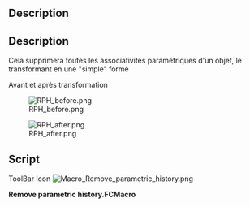 <languages/>

{{Macro/fr
|Name=Remove parametric history
|Icon=Macro_Remove_parametric_history.png
|Description=Cela supprimera toutes les associativités paramétriques d'un objet, le transformant en une "simple" forme
|Author=Yorik
|Version=1.0
|Date=2011-08-01
|FCVersion=Toutes
|Download=[https://wiki.freecad.org/images/b/b7/Macro_Remove_parametric_history.png Icône de la barre d'outils]
}}

<div lang="en" dir="ltr" class="mw-content-ltr">
==Description==
</div>

<div class="mw-translate-fuzzy">
==Description==
Cela supprimera toutes les associativités paramétriques d'un objet, le transformant en une "simple" forme
</div>

Avant et après transformation

[[File:RPH_before.png]]

[[File:RPH_after.png]]

==Script==

<div lang="en" dir="ltr" class="mw-content-ltr">
ToolBar Icon [[Image:Macro_Remove_parametric_history.png]]
</div>

'''Remove parametric history.FCMacro'''

{{MacroCode|code=

originalObject = FreeCAD.ActiveDocument.ActiveObject
newShape = originalObject.Shape.copy()
newName = FreeCAD.ActiveDocument.ActiveObject.Name
FreeCAD.ActiveDocument.removeObject(newName)
newObject = FreeCAD.ActiveDocument.addObject("Part::Feature",newName)
newObject.Shape = newShape

}}